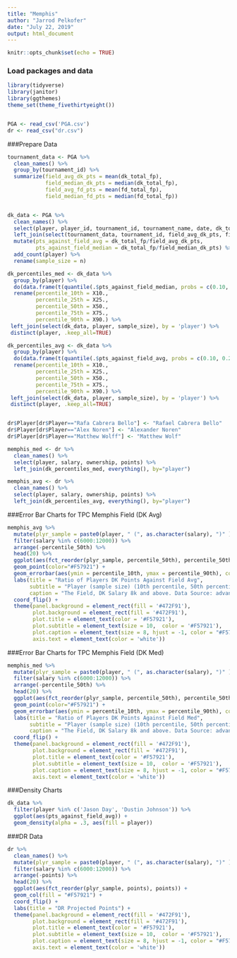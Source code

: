 ```yaml
---
title: "Memphis"
author: "Jarrod Pelkofer"
date: "July 22, 2019"
output: html_document
---
```


```r
knitr::opts_chunk$set(echo = TRUE)
```

### Load packages and data
```r
library(tidyverse)
library(janitor)
library(ggthemes)
theme_set(theme_fivethirtyeight())


PGA <- read_csv('PGA.csv')
dr <- read_csv("dr.csv")

```


###Prepare Data
```r
tournament_data <- PGA %>%
  clean_names() %>%
  group_by(tournament_id) %>%
  summarize(field_avg_dk_pts = mean(dk_total_fp),
            field_median_dk_pts = median(dk_total_fp),
            field_avg_fd_pts = mean(fd_total_fp),
            field_median_fd_pts = median(fd_total_fp))


dk_data <- PGA %>%
  clean_names() %>%
  select(player, player_id, tournament_id, tournament_name, date, dk_total_fp) %>%
  left_join(select(tournament_data, tournament_id, field_avg_dk_pts, field_median_dk_pts ), by = 'tournament_id') %>%
  mutate(pts_against_field_avg = dk_total_fp/field_avg_dk_pts,
         pts_against_field_median = dk_total_fp/field_median_dk_pts) %>%
  add_count(player) %>%
  rename(sample_size = n)

dk_percentiles_med <- dk_data %>% 
  group_by(player) %>% 
  do(data.frame(t(quantile(.$pts_against_field_median, probs = c(0.10, 0.25, 0.50, 0.75, .90))))) %>%
  rename(percentile_10th = X10.,
         percentile_25th = X25.,
         percentile_50th = X50.,
         percentile_75th = X75.,
         percentile_90th = X90.) %>%
 left_join(select(dk_data, player, sample_size), by = 'player') %>%
 distinct(player, .keep_all=TRUE)

dk_percentiles_avg <- dk_data %>% 
  group_by(player) %>% 
  do(data.frame(t(quantile(.$pts_against_field_avg, probs = c(0.10, 0.25, 0.50, 0.75, .90))))) %>%
  rename(percentile_10th = X10.,
         percentile_25th = X25.,
         percentile_50th = X50.,
         percentile_75th = X75.,
         percentile_90th = X90.) %>%
 left_join(select(dk_data, player, sample_size), by = 'player') %>%
 distinct(player, .keep_all=TRUE)


dr$Player[dr$Player=="Rafa Cabrera Bello"] <- "Rafael Cabrera Bello"
dr$Player[dr$Player=="Alex Noren"] <- "Alexander Noren"
dr$Player[dr$Player=="Matthew Wolff"] <- "Matthew Wolf"

memphis_med <- dr %>%
  clean_names() %>%
  select(player, salary, ownership, points) %>%
  left_join(dk_percentiles_med, everything(), by="player")

memphis_avg <- dr %>%
  clean_names() %>%
  select(player, salary, ownership, points) %>%
  left_join(dk_percentiles_avg, everything(), by="player")
```



###Error Bar Charts for TPC Memphis Field (DK Avg)
```r
memphis_avg %>%
  mutate(plyr_sample = paste0(player, " (", as.character(salary), ")" )) %>%
  filter(salary %in% c(6000:12000)) %>%
  arrange(-percentile_50th) %>%
  head(20) %>%
  ggplot(aes(fct_reorder(plyr_sample, percentile_50th), percentile_50th)) + 
  geom_point(color="#F57921") + 
  geom_errorbar(aes(ymin = percentile_10th, ymax = percentile_90th), color = "#F57921") +
  labs(title = "Ratio of Players DK Points Against Field Avg",
       subtitle = "Player (sample size) (10th percentile, 50th percentile, 90th percentile)",
       caption = "The Field, DK Salary 8k and above. Data Source: advancedsportsanalytics.com") +
  coord_flip() + 
  theme(panel.background = element_rect(fill = '#472F91'),
        plot.background = element_rect(fill = '#472F91'),
        plot.title = element_text(color = '#F57921'),
        plot.subtitle = element_text(size = 10,  color = '#F57921'),
        plot.caption = element_text(size = 8, hjust = -1, color = "#F57921"),
        axis.text = element_text(color = 'white'))


```

###Error Bar Charts for TPC Memphis Field (DK Med)
```r
memphis_med %>%
  mutate(plyr_sample = paste0(player, " (", as.character(salary), ")" )) %>%
  filter(salary %in% c(6000:12000)) %>%
  arrange(-percentile_50th) %>%
  head(20) %>%
  ggplot(aes(fct_reorder(plyr_sample, percentile_50th), percentile_50th)) + 
  geom_point(color="#F57921") + 
  geom_errorbar(aes(ymin = percentile_10th, ymax = percentile_90th), color = "#F57921") +
  labs(title = "Ratio of Players DK Points Against Field Med",
       subtitle = "Player (sample size) (10th percentile, 50th percentile, 90th percentile)",
       caption = "The Field, DK Salary 8k and above. Data Source: advancedsportsanalytics.com") +
  coord_flip() + 
  theme(panel.background = element_rect(fill = '#472F91'),
        plot.background = element_rect(fill = '#472F91'),
        plot.title = element_text(color = '#F57921'),
        plot.subtitle = element_text(size = 10,  color = '#F57921'),
        plot.caption = element_text(size = 8, hjust = -1, color = "#F57921"),
        axis.text = element_text(color = 'white'))
```

###Density Charts
```r
dk_data %>%
  filter(player %in% c('Jason Day', 'Dustin Johnson')) %>%
  ggplot(aes(pts_against_field_avg)) +
  geom_density(alpha = .3, aes(fill = player))
```


###DR Data
```r
dr %>%
  clean_names() %>%
  mutate(plyr_sample = paste0(player, " (", as.character(salary), ")" )) %>%
  filter(salary %in% c(6000:12000)) %>%
  arrange(-points) %>%
  head(20) %>%
  ggplot(aes(fct_reorder(plyr_sample, points), points)) + 
  geom_col(fill = "#F57921") +
  coord_flip() +
  labs(title = "DR Projected Points") +
  theme(panel.background = element_rect(fill = '#472F91'),
        plot.background = element_rect(fill = '#472F91'),
        plot.title = element_text(color = '#F57921'),
        plot.subtitle = element_text(size = 10,  color = '#F57921'),
        plot.caption = element_text(size = 8, hjust = -1, color = "#F57921"),
        axis.text = element_text(color = 'white'))



```


